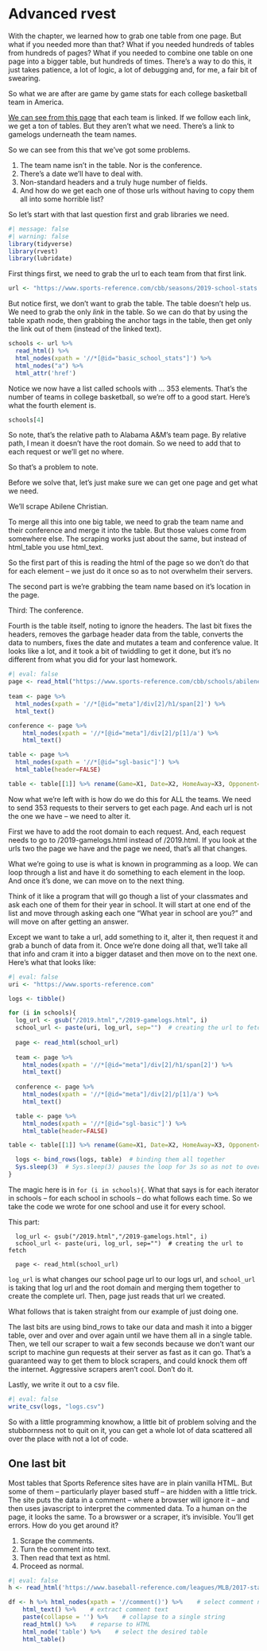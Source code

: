 # Advanced rvest

With the chapter, we learned how to grab one table from one page. But what if you needed more than that? What if you needed hundreds of tables from hundreds of pages? What if you needed to combine one table on one page into a bigger table, but hundreds of times. There's a way to do this, it just takes patience, a lot of logic, a lot of debugging and, for me, a fair bit of swearing. 

So what we are after are game by game stats for each college basketball team in America. 

[We can see from this page](https://www.sports-reference.com/cbb/seasons/2019-school-stats.html) that each team is linked. If we follow each link, we get a ton of tables. But they aren't what we need. There's a link to gamelogs underneath the team names. 

So we can see from this that we've got some problems. 

1. The team name isn't in the table. Nor is the conference.
2. There's a date we'll have to deal with. 
3. Non-standard headers and a truly huge number of fields. 
4. And how do we get each one of those urls without having to copy them all into some horrible list? 

So let's start with that last question first and grab libraries we need.

```r
#| message: false
#| warning: false
library(tidyverse)
library(rvest)
library(lubridate)
```

First things first, we need to grab the url to each team from that first link.

```r
url <- "https://www.sports-reference.com/cbb/seasons/2019-school-stats.html"
```

But notice first, we don't want to grab the table. The table doesn't help us. We need to grab the only *link* in the table. So we can do that by using the table xpath node, then grabbing the anchor tags in the table, then get only the link out of them (instead of the linked text). 

```r
schools <- url %>%
  read_html() %>%
  html_nodes(xpath = '//*[@id="basic_school_stats"]') %>%
  html_nodes("a") %>%
  html_attr('href')
```

Notice we now have a list called schools with ... 353 elements. That's the number of teams in college basketball, so we're off to a good start. Here's what the fourth element is. 

```r
schools[4]
```

So note, that's the relative path to Alabama A&M's team page. By relative path, I mean it doesn't have the root domain. So we need to add that to each request or we'll get no where. 

So that's a problem to note. 

Before we solve that, let's just make sure we can get one page and get what we need. 

We'll scrape Abilene Christian. 

To merge all this into one big table, we need to grab the team name and their conference and merge it into the table. But those values come from somewhere else. The scraping works just about the same, but instead of html_table you use html_text. 

So the first part of this is reading the html of the page so we don't do that for each element -- we just do it once so as to not overwhelm their servers. 

The second part is we're grabbing the team name based on it's location in the page. 

Third: The conference.

Fourth is the table itself, noting to ignore the headers. The last bit fixes the headers, removes the garbage header data from the table, converts the data to numbers, fixes the date and mutates a team and conference value. It looks like a lot, and it took a bit of twiddling to get it done, but it's no different from what you did for your last homework. 

```r
#| eval: false
page <- read_html("https://www.sports-reference.com/cbb/schools/abilene-christian/2019-gamelogs.html")
  
team <- page %>%
  html_nodes(xpath = '//*[@id="meta"]/div[2]/h1/span[2]') %>%
  html_text()

conference <- page %>%
    html_nodes(xpath = '//*[@id="meta"]/div[2]/p[1]/a') %>%
    html_text()

table <- page %>%
  html_nodes(xpath = '//*[@id="sgl-basic"]') %>%
  html_table(header=FALSE)

table <- table[[1]] %>% rename(Game=X1, Date=X2, HomeAway=X3, Opponent=X4, W_L=X5, TeamScore=X6, OpponentScore=X7, TeamFG=X8, TeamFGA=X9, TeamFGPCT=X10, Team3P=X11, Team3PA=X12, Team3PPCT=X13, TeamFT=X14, TeamFTA=X15, TeamFTPCT=X16, TeamOffRebounds=X17, TeamTotalRebounds=X18, TeamAssists=X19, TeamSteals=X20, TeamBlocks=X21, TeamTurnovers=X22, TeamPersonalFouls=X23, Blank=X24, OpponentFG=X25, OpponentFGA=X26, OpponentFGPCT=X27, Opponent3P=X28, Opponent3PA=X29, Opponent3PPCT=X30, OpponentFT=X31, OpponentFTA=X32, OpponentFTPCT=X33, OpponentOffRebounds=X34, OpponentTotalRebounds=X35, OpponentAssists=X36, OpponentSteals=X37, OpponentBlocks=X38, OpponentTurnovers=X39, OpponentPersonalFouls=X40) %>% filter(Game != "") %>% filter(Game != "G") %>% mutate(Team=team, Conference=conference) %>% mutate_at(vars(-Team, -Conference, -Date, -Opponent, -HomeAway, -W_L), as.numeric) %>% mutate(Date = ymd(Date)) 
```

Now what we're left with is how do we do this for ALL the teams. We need to send 353 requests to their servers to get each page. And each url is not the one we have -- we need to alter it. 

First we have to add the root domain to each request. And, each request needs to go to /2019-gamelogs.html instead of /2019.html. If you look at the urls two the page we have and the page we need, that's all that changes. 

What we're going to use is what is known in programming as a loop. We can loop through a list and have it do something to each element in the loop. And once it's done, we can move on to the next thing. 

Think of it like a program that will go though a list of your classmates and ask each one of them for their year in school. It will start at one end of the list and move through asking each one "What year in school are you?" and will move on after getting an answer. 

Except we want to take a url, add something to it, alter it, then request it and grab a bunch of data from it. Once we're done doing all that, we'll take all that info and cram it into a bigger dataset and then move on to the next one. Here's what that looks like:

```r
#| eval: false
uri <- "https://www.sports-reference.com"

logs <- tibble()

for (i in schools){
  log_url <- gsub("/2019.html","/2019-gamelogs.html", i)
  school_url <- paste(uri, log_url, sep="")  # creating the url to fetch
  
  page <- read_html(school_url)
  
  team <- page %>%
    html_nodes(xpath = '//*[@id="meta"]/div[2]/h1/span[2]') %>%
    html_text()
  
  conference <- page %>%
    html_nodes(xpath = '//*[@id="meta"]/div[2]/p[1]/a') %>%
    html_text()

  table <- page %>%
    html_nodes(xpath = '//*[@id="sgl-basic"]') %>%
    html_table(header=FALSE)

table <- table[[1]] %>% rename(Game=X1, Date=X2, HomeAway=X3, Opponent=X4, W_L=X5, TeamScore=X6, OpponentScore=X7, TeamFG=X8, TeamFGA=X9, TeamFGPCT=X10, Team3P=X11, Team3PA=X12, Team3PPCT=X13, TeamFT=X14, TeamFTA=X15, TeamFTPCT=X16, TeamOffRebounds=X17, TeamTotalRebounds=X18, TeamAssists=X19, TeamSteals=X20, TeamBlocks=X21, TeamTurnovers=X22, TeamPersonalFouls=X23, Blank=X24, OpponentFG=X25, OpponentFGA=X26, OpponentFGPCT=X27, Opponent3P=X28, Opponent3PA=X29, Opponent3PPCT=X30, OpponentFT=X31, OpponentFTA=X32, OpponentFTPCT=X33, OpponentOffRebounds=X34, OpponentTotalRebounds=X35, OpponentAssists=X36, OpponentSteals=X37, OpponentBlocks=X38, OpponentTurnovers=X39, OpponentPersonalFouls=X40) %>% filter(Game != "") %>% filter(Game != "G") %>% mutate(Team=team, Conference=conference) %>% mutate_at(vars(-Team, -Conference, -Date, -Opponent, -HomeAway, -W_L), as.numeric) %>% mutate(Date = ymd(Date))

  logs <- bind_rows(logs, table)  # binding them all together
  Sys.sleep(3)  # Sys.sleep(3) pauses the loop for 3s so as not to overwhelm website's server
}
```

The magic here is in `for (i in schools){`. What that says is for each iterator in schools -- for each school in schools -- do what follows each time. So we take the code we wrote for one school and use it for every school. 

This part:

```
  log_url <- gsub("/2019.html","/2019-gamelogs.html", i)
  school_url <- paste(uri, log_url, sep="")  # creating the url to fetch
  
  page <- read_html(school_url)
```

`log_url` is what changes our school page url to our logs url, and `school_url` is taking that log url and the root domain and merging them together to create the complete url. Then, page just reads that url we created. 

What follows that is taken straight from our example of just doing one.

The last bits are using bind_rows to take our data and mash it into a bigger table, over and over and over again until we have them all in a single table. Then, we tell our scraper to wait a few seconds because we don't want our script to machine gun requests at their server as fast as it can go. That's a guaranteed way to get them to block scrapers, and could knock them off the internet. Aggressive scrapers aren't cool. Don't do it. 

Lastly, we write it out to a csv file. 

```r
#| eval: false
write_csv(logs, "logs.csv")
```

So with a little programming knowhow, a little bit of problem solving and the stubbornness not to quit on it, you can get a whole lot of data scattered all over the place with not a lot of code. 

## One last bit

Most tables that Sports Reference sites have are in plain vanilla HTML. But some of them -- particularly player based stuff -- are hidden with a little trick. The site puts the data in a comment -- where a browser will ignore it -- and then uses javascript to interpret the commented data. To a human on the page, it looks the same. To a browswer or a scraper, it's invisible. You'll get errors. How do you get around it? 

1. Scrape the comments.
2. Turn the comment into text. 
3. Then read that text as html. 
4. Proceed as normal. 

```r
#| eval: false
h <- read_html('https://www.baseball-reference.com/leagues/MLB/2017-standard-pitching.shtml')

df <- h %>% html_nodes(xpath = '//comment()') %>%    # select comment nodes
    html_text() %>%    # extract comment text
    paste(collapse = '') %>%    # collapse to a single string
    read_html() %>%    # reparse to HTML
    html_node('table') %>%    # select the desired table
    html_table() 
```